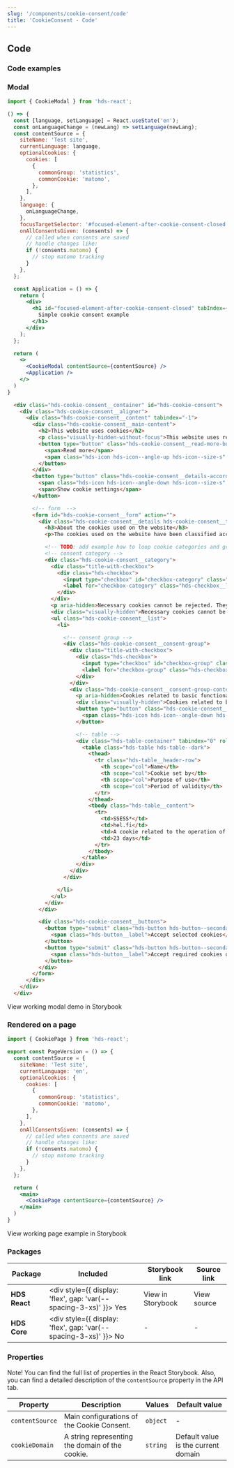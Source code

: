 ```yaml
---
slug: '/components/cookie-consent/code'
title: 'CookieConsent - Code'
---
```




## Code

### Code examples

### Modal

<Playground scope={CookieModal} noPreview>

```jsx
import { CookieModal } from 'hds-react';

() => {
  const [language, setLanguage] = React.useState('en');
  const onLanguageChange = (newLang) => setLanguage(newLang);
  const contentSource = {
    siteName: 'Test site',
    currentLanguage: language,
    optionalCookies: {
      cookies: [
        {
          commonGroup: 'statistics',
          commonCookie: 'matomo',
        },
      ],
    },
    language: {
      onLanguageChange,
    },
    focusTargetSelector: '#focused-element-after-cookie-consent-closed',
    onAllConsentsGiven: (consents) => {
      // called when consents are saved
      // handle changes like:
      if (!consents.matomo) {
        // stop matomo tracking
      }
    },
  };

  const Application = () => {
    return (
      <div>
        <h1 id="focused-element-after-cookie-consent-closed" tabIndex={0}>
          Simple cookie consent example
        </h1>
      </div>
    );
  };

  return (
    <>
      <CookieModal contentSource={contentSource} />
      <Application />
    </>
  )
}
```

```html
  <div class="hds-cookie-consent__container" id="hds-cookie-consent">
    <div class="hds-cookie-consent__aligner">
      <div class="hds-cookie-consent__content" tabindex="-1">
        <div class="hds-cookie-consent__main-content">
          <h2>This website uses cookies</h2>
          <p class="visually-hidden-without-focus">This website uses required cookies to ensure the basic functionality and performance. In addition, we use targeting cookies to improve the user experience, perform analytics and display personalised content.</p>
          <button type="button" class="hds-cookie-consent__read-more-button">
            <span>Read more</span>
            <span class="hds-icon hds-icon--angle-up hds-icon--size-s" aria-hidden="true"></span>
          </button>
        </div>
        <button type="button" class="hds-cookie-consent__details-accordion-button hds-cookie-consent__accordion-button hds-cookie-consent__hidden-without-focus">
          <span class="hds-icon hds-icon--angle-down hds-icon--size-s" aria-hidden="true"></span>
          <span>Show cookie settings</span>
        </button>

        <!-- form  -->
        <form id="hds-cookie-consent__form" action="">
          <div class="hds-cookie-consent__details hds-cookie-consent__text-content">
            <h3>About the cookies used on the website</h3>
            <p>The cookies used on the website have been classified according to their intended use. Below, you can read about the various categories and accept or reject the use of cookies.</p>

            <!-- TODO: add example how to loop cookie categories and groups -->
            <!-- consent category -->
            <div class="hds-cookie-consent__category">
              <div class="title-with-checkbox">
                <div class="hds-checkbox">
                  <input type="checkbox" id="checkbox-category" class="hds-checkbox__input" />
                  <label for="checkbox-category" class="hds-checkbox__label">Necessary cookies</label>
                </div>
              </div>
              <p aria-hidden>Necessary cookies cannot be rejected. They enable the proper functioning of the website and affect the usability.</p>
              <div class="visually-hidden">Necessary cookies cannot be rejected. They enable the proper functioning of the website and affect the usability.</div>
              <ul class="hds-cookie-consent__list">
                <li>

                  <!-- consent group -->
                  <div class="hds-cookie-consent__consent-group">
                    <div class="title-with-checkbox">
                      <div class="hds-checkbox">
                        <input type="checkbox" id="checkbox-group" class="hds-checkbox__input" />
                        <label for="checkbox-group" class="hds-checkbox__label">Cookies related to basic functionalities</label>
                      </div>
                    </div>
                    <div class="hds-cookie-consent__consent-group-content">
                      <p aria-hidden>Cookies related to basic functionalities cannot be rejected. They enable the proper functioning of the website and affect the usability.</p>
                      <div class="visually-hidden">Cookies related to basic functionalities cannot be rejected. They enable the proper functioning of the website and affect the usability.</div>
                      <button type="button" class="hds-cookie-consent__accordion-button" aria-label="Show cookie information related to basic functionalities">
                        <span class="hds-icon hds-icon--angle-down hds-icon--size-s" aria-hidden="true"></span>
                      </button>

                      <!-- table -->
                      <div class="hds-table-container" tabindex="0" role="region" aria-label="Cookies related to basic functionalities">
                        <table class="hds-table hds-table--dark">
                          <thead>
                            <tr class="hds-table__header-row">
                              <th scope="col">Name</th>
                              <th scope="col">Cookie set by</th>
                              <th scope="col">Purpose of use</th>
                              <th scope="col">Period of validity</th>
                            </tr>
                          </thead>
                          <tbody class="hds-table__content">
                            <tr>
                              <td>SSESS*</td>
                              <td>hel.fi</td>
                              <td>A cookie related to the operation of the content management system.</td>
                              <td>23 days</td>
                            </tr>
                          </tbody>
                        </table>
                      </div>
                    </div>
                  </div>

                </li>
              </ul>
            </div>
          </div>

          <div class="hds-cookie-consent__buttons">
            <button type="submit" class="hds-button hds-button--secondary">
              <span class="hds-button__label">Accept selected cookies</span>
            </button>
            <button type="submit" class="hds-button hds-button--secondary">
              <span class="hds-button__label">Accept required cookies only</span>
            </button>
          </div>
        </form>
      </div>
    </div>
  </div>
```

</Playground>

<Link
  openInNewTab
  openInNewTabAriaLabel="Opens in a new tab"
  href="/storybook/react/?path=/story/components-cookieconsent--english-modal-version"
>
  View working modal demo in Storybook
</Link>

### Rendered on a page

```jsx
import { CookiePage } from 'hds-react';

export const PageVersion = () => {
  const contentSource = {
    siteName: 'Test site',
    currentLanguage: 'en',
    optionalCookies: {
      cookies: [
        {
          commonGroup: 'statistics',
          commonCookie: 'matomo',
        },
      ],
    },
    onAllConsentsGiven: (consents) => {
      // called when consents are saved
      // handle changes like:
      if (!consents.matomo) {
        // stop matomo tracking
      }
    },
  };

  return (
    <main>
      <CookiePage contentSource={contentSource} />
    </main>
  )
}
```

<Link
  openInNewTab
  openInNewTabAriaLabel="Opens in a new tab"
  href="/storybook/react/?path=/story/components-cookieconsent--page-version"
>
  View working page example in Storybook
</Link>

### Packages

| Package       | Included                                                                                        | Storybook link                                                                                                                                                                             | Source link                                                                                                                                                                                                                                                                        |
| ------------- | ----------------------------------------------------------------------------------------------- | ------------------------------------------------------------------------------------------------------------------------------------------------------------------------------------------ | ---------------------------------------------------------------------------------------------------------------------------------------------------------------------------------------------------------------------------------------------------------------------------------- |
| **HDS React** | <div style={{ display: 'flex', gap: 'var(--spacing-3-xs)' }}><IconCheckCircleFill /> Yes </div> | <Link size="M" openInNewTab openInNewTabAriaLabel="Opens in a new tab" href="/storybook/react/?path=/story/components-cookieconsent--english-modal-version">View in Storybook</Link> | <ExternalLink size="M" openInExternalDomainAriaLabel="Opens in a new domain" openInNewTab openInNewTabAriaLabel="Opens in a new tab" href="https://github.com/City-of-Helsinki/helsinki-design-system/blob/master/packages/react/src/components/cookieConsent">View source</ExternalLink> |
| **HDS Core**  | <div style={{ display: 'flex', gap: 'var(--spacing-3-xs)' }}><IconCrossCircle /> No </div>      | -                                                                                                                                                                                          | -                                                                                                                                                                                                                                                                                  |

### Properties

Note! You can find the full list of properties in the <Link size="M" openInNewTab openInNewTabAriaLabel="Opens in a new tab" href="/storybook/react/?path=/story/components-cookieconsent--english-modal-version">React Storybook.</Link>
Also, you can find a detailed description of the `contentSource` property in the <InternalLink href="/components/cookie-consent/api">API tab</InternalLink>.

| Property        | Description                                     | Values   | Default value                       |
| --------------- | ----------------------------------------------- | -------- | ----------------------------------- |
| `contentSource` | Main configurations of the Cookie Consent.      | `object` | -                                   |
| `cookieDomain`  | A string representing the domain of the cookie. | `string` | Default value is the current domain |
